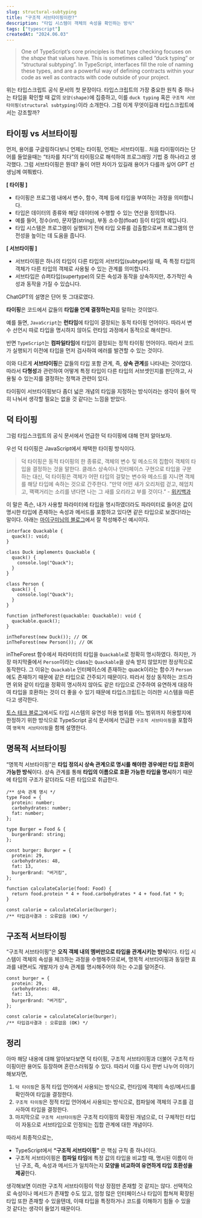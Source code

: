 ```yaml
---
slug: structural-subtyping
title: "구조적 서브타이핑이란?"
description: "타입 시스템이 객체의 속성을 확인하는 방식"
tags: ["typescript"]
createdAt: "2024.06.03"
---
```



> One of TypeScript’s core principles is that type checking focuses on the *shape* that values have.
> This is sometimes called “duck typing” or “structural subtyping”.
> In TypeScript, interfaces fill the role of naming these types, and are a powerful way of defining contracts within your code as well as contracts with code outside of your project.

위는 타입스크립트 공식 문서의 첫 문장이다.
타입스크립트의 가장 중요한 원칙 중 하나는 타입을 확인할 때 값의 `모양(shape)`에 집중하고, 이를 `duck typing` 혹은 `구조적 서브타이핑(structural subtyping)`이라 소개한다.
그럼 이게 무엇이길래 타입스크립트에서는 강조할까?

## 타이핑 vs 서브타이핑

먼저, 용어를 구글링하다보니 언제는 타이핑, 언제는 서브타이핑..
처음 타이핑이라는 단어를 들었을때는 “타자를 치다”의 타이핑으로 해석하여 프로그래밍 기법 중 하나라고 생각했다.
그럼 서브타이핑은 뭔데?
둘이 어떤 차이가 있길래 용어가 다를까 싶어 GPT 선생님께 여쭤봤다.

<CallOut type="light">

**[ 타이핑 ]**
- 타이핑은 프로그램 내에서 변수, 함수, 객체 등에 타입을 부여하는 과정을 의미합니다.
- 타입은 데이터의 종류와 해당 데이터에 수행할 수 있는 연산을 정의합니다.
- 예를 들어, 정수(int), 문자열(string), 부동 소수점(float) 등이 타입의 예입니다.
- 타입 시스템은 프로그램이 실행되기 전에 타입 오류를 검출함으로써 프로그램의 안전성을 높이는 데 도움을 줍니다.
</CallOut>

<CallOut type="light">

**[ 서브타이핑 ]**
- 서브타이핑은 하나의 타입이 다른 타입의 서브타입(subtype)일 때, 즉 특정 타입의 객체가 다른 타입의 객체로 사용될 수 있는 관계를 의미합니다.
- 서브타입은 슈퍼타입(supertype)의 모든 속성과 동작을 상속하지만, 추가적인 속성과 동작을 가질 수 있습니다.
</CallOut>

ChatGPT의 설명은 단어 뜻 그대로였다.

**타이핑**은 코드에서 값들의 **타입을 언제 결정하는지**를 말하는 것이었다.

예를 들면, `JavaScript`는 **런타임**에 타입이 결정되는 동적 타이핑 언어이다.
따라서 변수 선언시 따로 타입을 명시하지 않아도 런타임 과정에서 동적으로 해석한다.

반면 `TypeScript`는 **컴파일타임**에 타입이 결정되는 정적 타이핑 언어이다.
따라서 코드가 실행되기 이전에 타입을 먼저 검사하여 에러를 발견할 수 있는 것이다.

이와 다르게 **서브타이핑**은 값들의 타입 포함 관계, 즉, **상속 관계**를 나타내는 것이었다.
따라서 **다형성**과 관련하여 어떻게 특정 타입이 다른 타입의 서브셋인지를 판단하고, 사용될 수 있는지를 결정하는 정책과 관련이 있다.

타이핑이 서브타이핑보다 좀더 넓은 개념의 타입을 지정하는 방식이라는 생각이 들어 딱히 나눠서 생각할 필요는 없을 것 같다는 느낌을 받았다.

## 덕 타이핑

그럼 타입스크립트의 공식 문서에서 언급한 덕 타이핑에 대해 먼저 알아보자.

우선 덕 타이핑은 JavaScript에서 채택한 타이핑 방식이다.

> 덕 타이핑은 동적 타이핑의 한 종류로, 객체의 변수 및 메소드의 집합이 객체의 타입을 결정하는 것을 말한다.
클래스 상속이나 인터페이스 구현으로 타입을 구분하는 대신, 덕 타이핑은 객체가 어떤 타입의 걸맞는 변수와 메소드를 지니면 객체를 해당 타입에 속하는 것으로 간주한다.
”만약 어떤 새가 오리처럼 걷고, 헤엄치고, 꽥꽥거리는 소리를 낸다면 나는 그 새를 오리라고 부를 것이다.” - [위키백과](https://ko.wikipedia.org/wiki/%EB%8D%95_%ED%83%80%EC%9D%B4%ED%95%91)

이 말은 즉슨,
내가 사용할 파라미터에 타입을 명시하였더라도 파라미터로 들어온 값이 명시한 타입에 존재하는 속성과 메서드를 포함하고 있다면 같은 타입으로 보겠다!라는 말이다.
아래는 [마이구미님의 블로그](https://mygumi.tistory.com/367)에서 잘 작성해주신 예시이다.

```tsx
interface Quackable {
  quack(): void;
}

class Duck implements Quackable {
  quack() {
    console.log("Quack");
  }
}

class Person {
  quack() {
    console.log("Quack");
  }
}

function inTheForest(quackable: Quackable): void {
  quackable.quack();
}

inTheForest(new Duck()); // OK
inTheForest(new Person()); // OK
```

inTheForest 함수에서 파라미터의 타입을 `Quackable`로 정확히 명시하였다.
하지만, 가장 마지막줄에서 `Person`이라는 class는 `Quackable`을 상속 받지 않았지만 정상적으로 동작한다.
그 이유는 `Quackable` 인터페이스에 존재하는 quack이라는 함수가 `Person`에도 존재하기 때문에 같은 타입으로 간주되기 때문이다.
따라서 정상 동작하는 코드라면 위와 같이 타입을 정확히 명시하지 않아도 같은 타입으로 간주하여 유연하게 대응하여 타입을 호환하는 것이 더 좋을 수 있기 때문에 타입스크립트는 이러한 시스템을 따른다고 생각한다.

[토스 테크 블로그](https://toss.tech/article/typescript-type-compatibility)에서도 타입 시스템의 유연성 허용 범위를 어느 범위까지 허용할지에 한정하기 위한 방식으로 TypeScript 공식 문서에서 언급한 `구조적 서브타이핑`을 포함하여 `명목적 서브타이핑`을 함께 설명한다.

## 명목적 서브타이핑

“명목적 서브타이핑”은 **타입 정의시 상속 관계으로 명시를 해야한 경우에만 타입 호환이 가능한 방식**이다.
상속 관계를 통해 **타입의 이름으로 호환 가능한 타입을 명시**하기 때문에 타입의 구조가 같더라도 다른 타입으로 취급한다.

```tsx
/** 상속 관계 명시 */
type Food = {
  protein: number;
  carbohydrates: number;
  fat: number;
};

type Burger = Food & {
  burgerBrand: string;
};

const burger: Burger = {
  protein: 29,
  carbohydrates: 48,
  fat: 13,
  burgerBrand: "버거킹",
};

function calculateCalorie(food: Food) {
  return food.protein * 4 + food.carbohydrates * 4 + food.fat * 9;
}

const calorie = calculateCalorie(burger);
/** 타입검사결과 : 오류없음 (OK) */
```

## 구조적 서브타이핑

“구조적 서브타이핑”은 **오직 객체 내의 멤버만으로 타입을 관계시키는 방식**이다.
타입 시스템이 객체의 속성을 체크하는 과정을 수행해주므로써, 명목적 서브타이핑과 동일한 효과를 내면서도 개발자가 상속 관계를 명시해주어야 하는 수고를 덜어준다.

```tsx
const burger = {
  protein: 29,
  carbohydrates: 48,
  fat: 13,
  burgerBrand: "버거킹",
};

const calorie = calculateCalorie(burger);
/** 타입검사결과 : 오류없음 (OK) */
```

## 정리

아마 해당 내용에 대해 알아보다보면 덕 타이핑, 구조적 서브타이핑과 더불어 구조적 타이핑이란 용어도 등장하며 혼란스러워질 수 있다.
따라서 이를 다시 한번 나누어 이야기해보자면,

1. `덕 타이핑`은 동적 타입 언어에서 사용되는 방식으로, 런타임에 객체의 속성/메서드를 확인하여 타입을 결정한다.
2. `구조적 타이핑`은 정적 타입 언어에서 사용되는 방식으로, 컴파일에 객체의 구조를 검사하여 타입을 결정한다.
3. 마지막으로 `구조적 서브타이핑`은 구조적 타이핑의 확장된 개념으로, 더 구체적인 타입이 자동으로 서브타입으로 인정되는 집합 관계에 대한 개념이다.

따라서 최종적으로는,

- TypeScript에서 **“구조적 서브타이핑”** 은 핵심 규칙 중 하나이다.
- 구조적 서브타이핑은 **컴파일 타임**에 특정 값의 타입을 비교할 때, 명시된 이름이 아닌 구조, 즉, 속성과 메서드가 일치하는지 **모양을 비교하여 유연하게 타입 호환성을 제공**한다.

생각해보면 이러한 구조적 서브타이핑이 막상 장점만 존재할 것 같지는 않다.
선택적으로 속성이나 메서드가 존재할 수도 있고, 엄청 많은 인터페이스나 타입이 합쳐져 확장된 타입 또한 존재할 수 있을텐데, 이때 타입을 특정하거나 코드를 이해하기 힘들 수 있을 것 같다는 생각이 들었기 때문이다.